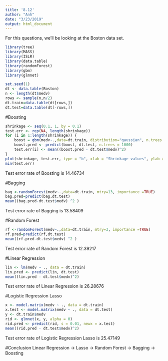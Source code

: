 ```yaml
---
title: '8.12'
author: "Anh"
date: "3/23/2019"
output: html_document
---
```

For this questions, we'll be looking at the Boston data set.

```r
library(tree)
library(MASS)
library(ISLR)
library(data.table)
library(randomForest)
library(gbm)
library(glmnet)

set.seed(1)
dt <- data.table(Boston)
n <- length(dt$medv)
rows <- sample(n,n/2)
dt.train=data.table(dt[rows,])
dt.test=data.table(dt[-rows,])
```

#Boosting
```r
shrinkage <- seq(0.1, 1, by = 0.1)
test.err <- rep(NA, length(shrinkage))
for (i in 1:length(shrinkage)) {
    boost = gbm(medv~.,data=dt.train, distribution="gaussian", n.trees = 1000, shrinkage = shrinkage[i])
    boost.pred <- predict(boost, dt.test, n.trees = 1000)
    test.err[i] <- mean((boost.pred - dt.test$medv)^2)
}
plot(shrinkage, test.err, type = "b", xlab = "Shrinkage values", ylab = "Test MSE")
min(test.err)
```

Test error rate of Boosting is 14.46734

#Bagging
```r
bag <-randomForest(medv~.,data=dt.train, mtry=13, importance =TRUE)
bag.pred=predict(bag,dt.test)
mean((bag.pred-dt.test$medv) ^2 )
```

Test error rate of Bagging is 13.58409

#Random Forest
```r
rf <-randomForest(medv~.,data=dt.train, mtry=3, importance =TRUE)
rf.pred=predict(rf,dt.test)
mean((rf.pred-dt.test$medv) ^2 )
```

Test error rate of Random Forest is 12.39217

#Linear Regression
```r
lin <- lm(medv ~ ., data = dt.train)
lin.pred <- predict(lin, dt.test)
mean((lin.pred - dt.test$medv)^2)
```

Test error rate of Linear Regression is 26.28676

#Logistic Regression Lasso
```r
x <- model.matrix(medv ~ ., data = dt.train)
x.test <- model.matrix(medv ~ ., data = dt.test)
y <- dt.train$medv
rid <- glmnet(x, y, alpha = 0)
rid.pred <- predict(rid, s = 0.01, newx = x.test)
mean((rid.pred - dt.test$medv)^2)
```

Test error rate of Logistic Regression Lasso is 25.47149

#Conclusion
Linear Regression -> Lasso -> Random Forest -> Bagging -> Boosting
